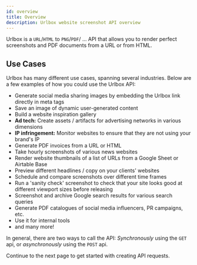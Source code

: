 ```yaml
---
id: overview
title: Overview
description: Urlbox website screenshot API overview
---
```


Urlbox is a `URL`/`HTML` to `PNG`/`PDF`/ ... API that allows you to render perfect screenshots and PDF documents from a URL or from HTML.

## Use Cases

Urlbox has many different use cases, spanning several industries. Below are a few examples of how you could use the Urlbox API:

- Generate social media sharing images by embedding the Urlbox link directly in meta tags
- Save an image of dynamic user-generated content
- Build a website inspiration gallery
- **Ad tech:** Create assets / artifacts for advertising networks in various dimensions
- **IP infringement:** Monitor websites to ensure that they are not using your brand's IP
- Generate PDF invoices from a URL or HTML
- Take hourly screenshots of various news websites
- Render website thumbnails of a list of URLs from a Google Sheet or Airtable Base
- Preview different headlines / copy on your clients' websites
- Schedule and compare screenshots over different time frames
- Run a 'sanity check' screenshot to check that your site looks good at different viewport sizes before releasing
- Screenshot and archive Google search results for various search queries
- Generate PDF catalogues of social media influencers, PR campaigns, etc.
- Use it for internal tools
- and many more!

In general, there are two ways to call the API: _Synchronously_ using the `GET` api, or _asynchronously_ using the `POST` api.

Continue to the next page to get started with creating API requests.
